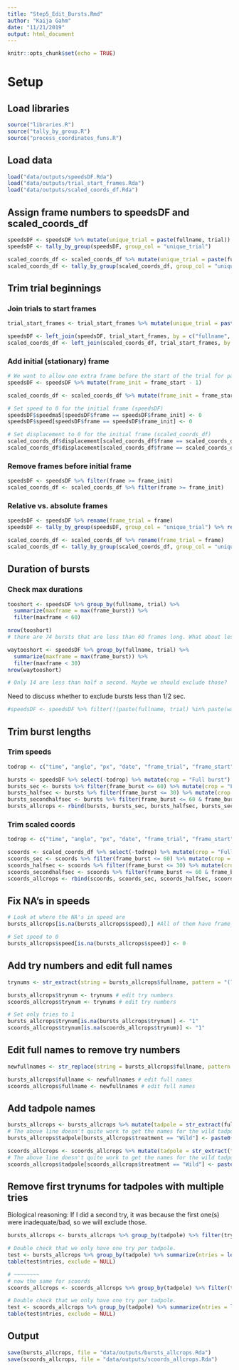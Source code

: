 ```yaml
---
title: "Step5_Edit_Bursts.Rmd"
author: "Kaija Gahm"
date: "11/21/2019"
output: html_document
---
```


```r
knitr::opts_chunk$set(echo = TRUE)
```

# Setup
## Load libraries
```r
source("libraries.R")
source("tally_by_group.R")
source("process_coordinates_funs.R")
```

## Load data
```r
load("data/outputs/speedsDF.Rda")
load("data/outputs/trial_start_frames.Rda")
load("data/outputs/scaled_coords_df.Rda")
```

## Assign frame numbers to speedsDF and scaled_coords_df
```r
speedsDF <- speedsDF %>% mutate(unique_trial = paste(fullname, trial)) %>% as.data.frame()
speedsDF <- tally_by_group(speedsDF, group_col = "unique_trial")

scaled_coords_df <- scaled_coords_df %>% mutate(unique_trial = paste(fullname, trial)) %>% as.data.frame()
scaled_coords_df <- tally_by_group(scaled_coords_df, group_col = "unique_trial")
```

## Trim trial beginnings
### Join trials to start frames
```r
trial_start_frames <- trial_start_frames %>% mutate(unique_trial = paste(fullname, trial))

speedsDF <- left_join(speedsDF, trial_start_frames, by = c("fullname", "trial", "unique_trial"))
scaled_coords_df <- left_join(scaled_coords_df, trial_start_frames, by = c("fullname", "trial", "unique_trial"))
```

### Add initial (stationary) frame
```r
# We want to allow one extra frame before the start of the trial for padding, so we can set the speed to 0 right before the trial starts.
speedsDF <- speedsDF %>% mutate(frame_init = frame_start - 1)

scaled_coords_df <- scaled_coords_df %>% mutate(frame_init = frame_start - 1)

# Set speed to 0 for the initial frame (speedsDF)
speedsDF$speedma5[speedsDF$frame == speedsDF$frame_init] <- 0
speedsDF$speed[speedsDF$frame == speedsDF$frame_init] <- 0

# Set displacement to 0 for the initial frame (scaled_coords_df)
scaled_coords_df$displacement[scaled_coords_df$frame == scaled_coords_df$frame_init] <- 0
scaled_coords_df$displacement[scaled_coords_df$frame == scaled_coords_df$frame_init] <- 0
```

### Remove frames before initial frame
```r
speedsDF <- speedsDF %>% filter(frame >= frame_init)
scaled_coords_df <- scaled_coords_df %>% filter(frame >= frame_init)
```

### Relative vs. absolute frames
```r
speedsDF <- speedsDF %>% rename(frame_trial = frame)
speedsDF <- tally_by_group(speedsDF, group_col = "unique_trial") %>% rename(frame_burst = frame)

scaled_coords_df <- scaled_coords_df %>% rename(frame_trial = frame)
scaled_coords_df <- tally_by_group(scaled_coords_df, group_col = "unique_trial") %>% rename(frame_burst = frame)
```

## Duration of bursts
### Check max durations
```r
tooshort <- speedsDF %>% group_by(fullname, trial) %>% 
  summarize(maxframe = max(frame_burst)) %>%
  filter(maxframe < 60)

nrow(tooshort)
# there are 74 bursts that are less than 60 frames long. What about less than half a sec?

waytooshort <- speedsDF %>% group_by(fullname, trial) %>% 
  summarize(maxframe = max(frame_burst)) %>%
  filter(maxframe < 30)
nrow(waytooshort)

# Only 14 are less than half a second. Maybe we should exclude those?
```

Need to discuss whether to exclude bursts less than 1/2 sec.
```r
#speedsDF <- speedsDF %>% filter(!(paste(fullname, trial) %in% paste(waytooshort$fullname, waytooshort$trial))) # Remove individual bursts that were "waytooshort".
```


## Trim burst lengths
### Trim speeds
```r
todrop <- c("time", "angle", "px", "date", "frame_trial", "frame_start", "unique_trial")

bursts <- speedsDF %>% select(-todrop) %>% mutate(crop = "Full burst")
bursts_sec <- bursts %>% filter(frame_burst <= 60) %>% mutate(crop = "First second")
bursts_halfsec <- bursts %>% filter(frame_burst <= 30) %>% mutate(crop = "First half second")
bursts_secondhalfsec <- bursts %>% filter(frame_burst <= 60 & frame_burst > 30) %>% mutate(crop = "Second half second")
bursts_allcrops <- rbind(bursts, bursts_sec, bursts_halfsec, bursts_secondhalfsec)
```

### Trim scaled coords
```r
todrop <- c("time", "angle", "px", "date", "frame_trial", "frame_start", "unique_trial")

scoords <- scaled_coords_df %>% select(-todrop) %>% mutate(crop = "Full burst")
scoords_sec <- scoords %>% filter(frame_burst <= 60) %>% mutate(crop = "First second")
scoords_halfsec <- scoords %>% filter(frame_burst <= 30) %>% mutate(crop = "First half second")
scoords_secondhalfsec <- scoords %>% filter(frame_burst <= 60 & frame_burst > 30) %>% mutate(crop = "Second half second")
scoords_allcrops <- rbind(scoords, scoords_sec, scoords_halfsec, scoords_secondhalfsec)
```

## Fix NA's in speeds
```r
# Look at where the NA's in speed are
bursts_allcrops[is.na(bursts_allcrops$speed),] #All of them have frame_burst as 1, so let's set the speed to 0. 

# Set speed to 0
bursts_allcrops$speed[is.na(bursts_allcrops$speed)] <- 0
```

## Add try numbers and edit full names
```r
trynums <- str_extract(string = bursts_allcrops$fullname, pattern = "(?<=\\_)[[:digit:]]{1}(?=\\_2019)") # get try numbers

bursts_allcrops$trynum <- trynums # edit try numbers
scoords_allcrops$trynum <- trynums # edit try numbers

# Set only tries to 1
bursts_allcrops$trynum[is.na(bursts_allcrops$trynum)] <- "1"
scoords_allcrops$trynum[is.na(scoords_allcrops$trynum)] <- "1"
```

## Edit full names to remove try numbers
```r
newfullnames <- str_replace(string = bursts_allcrops$fullname, pattern = "\\_[[:digit:]]{1}(?=\\_2019)", replacement = "") # get new full names (note pattern includes the _)

bursts_allcrops$fullname <- newfullnames # edit full names
scoords_allcrops$fullname <- newfullnames # edit full names
```


## Add tadpole names
```r
bursts_allcrops <- bursts_allcrops %>% mutate(tadpole = str_extract(fullname, pattern = "(?<=^).*(?=\\_[[:digit:]]{8}\\_.*$)"))
# The above line doesn't quite work to get the names for the wild tadpoles, so we have to add "Wild" on.
bursts_allcrops$tadpole[bursts_allcrops$treatment == "Wild"] <- paste0(bursts_allcrops$tadpole[bursts_allcrops$treatment == "Wild"], "_Wild")

scoords_allcrops <- scoords_allcrops %>% mutate(tadpole = str_extract(fullname, pattern = "(?<=^).*(?=\\_[[:digit:]]{8}\\_.*$)"))
# The above line doesn't quite work to get the names for the wild tadpoles, so we have to add "Wild" on.
scoords_allcrops$tadpole[scoords_allcrops$treatment == "Wild"] <- paste0(scoords_allcrops$tadpole[scoords_allcrops$treatment == "Wild"], "_Wild")
```

## Remove first trynums for tadpoles with multiple tries
Biological reasoning: If I did a second try, it was because the first one(s) were inadequate/bad, so we will exclude those.
```r
bursts_allcrops <- bursts_allcrops %>% group_by(tadpole) %>% filter(trynum == max(trynum)) %>% as.data.frame()

# Double check that we only have one try per tadpole.
test <- bursts_allcrops %>% group_by(tadpole) %>% summarize(ntries = length(unique(trynum)))
table(test$ntries, exclude = NULL)

# ~~~~~~~~
# now the same for scoords
scoords_allcrops <- scoords_allcrops %>% group_by(tadpole) %>% filter(trynum == max(trynum)) %>% as.data.frame()

# Double check that we only have one try per tadpole.
test <- scoords_allcrops %>% group_by(tadpole) %>% summarize(ntries = length(unique(trynum)))
table(test$ntries, exclude = NULL)
```

## Output
```r
save(bursts_allcrops, file = "data/outputs/bursts_allcrops.Rda")
save(scoords_allcrops, file = "data/outputs/scoords_allcrops.Rda")
```


